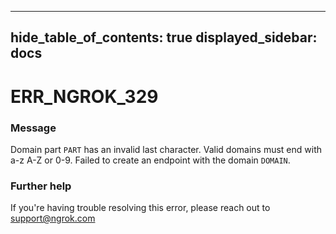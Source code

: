 

---
hide_table_of_contents: true
displayed_sidebar: docs
---


# ERR_NGROK_329

### Message
Domain part `PART` has an invalid last character. Valid domains must end with a-z A-Z or 0-9. Failed to create an endpoint with the domain `DOMAIN`.

<ErrorDetails />



### Further help
If you're having trouble resolving this error, please reach out to [support@ngrok.com](mailto:support@ngrok.com?subject=Help%20with%20ERR_NGROK_329)

